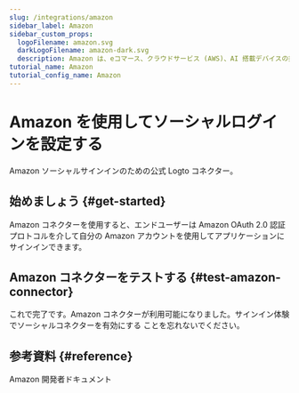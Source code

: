 ```yaml
---
slug: /integrations/amazon
sidebar_label: Amazon
sidebar_custom_props:
  logoFilename: amazon.svg
  darkLogoFilename: amazon-dark.svg
  description: Amazon は、eコマース、クラウドサービス (AWS)、AI 搭載デバイスの技術リーダーです。
tutorial_name: Amazon
tutorial_config_name: Amazon
---
```




# Amazon を使用してソーシャルログインを設定する

Amazon ソーシャルサインインのための公式 Logto コネクター。

<GuideTip />

## 始めましょう \{#get-started}

Amazon コネクターを使用すると、エンドユーザーは Amazon OAuth 2.0 認証プロトコルを介して自分の Amazon アカウントを使用してアプリケーションにサインインできます。

<Integration />

## Amazon コネクターをテストする \{#test-amazon-connector}

これで完了です。Amazon コネクターが利用可能になりました。<MainSiteUrl href="/connectors/social-connectors#enable-social-sign-in">サインイン体験でソーシャルコネクターを有効にする</MainSiteUrl> ことを忘れないでください。

## 参考資料 \{#reference}

<Url href="https://developer.amazon.com/loginwithamazon/console/site/lwa/overview.html">
  Amazon 開発者ドキュメント
</Url>
